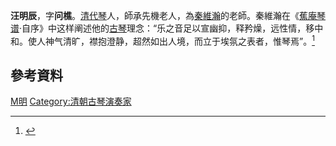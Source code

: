 '''汪明辰'''，字'''问樵'''。[[清代|清代]][[古琴|琴]]人，師承先機老人，為[[秦維瀚|秦維瀚]]的老師。秦維瀚在《[[蕉庵琴谱|蕉庵琴谱]]·自序》中这样阐述他的[[古琴|古琴]]理念：“乐之音足以宣幽抑，释矜燥，远性情，移中和。使人神气清旷，襟抱澄静，超然如出人境，而立于埃氛之表者，惟琴焉”。<ref>{{Cite book|title=《[[蕉庵琴譜|蕉庵琴譜]]》|last=秦維瀚|authorlink=秦維瀚}}</ref>

== 參考資料 ==
{{reflist}}

{{音樂家小作品}}

[[Category:汪姓|M明]]
[[Category:清朝古琴演奏家|Category:清朝古琴演奏家]]
